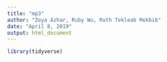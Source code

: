 ```yaml
---
title: "mp3"
author: "Zoya Azhar, Ruby Wu, Ruth Tekleab Mekbib"
date: "April 8, 2019"
output: html_document
---
```


```r
library(tidyverse)
```

